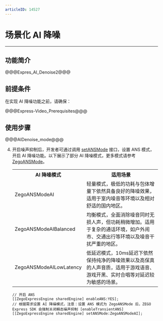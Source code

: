 ```yaml
---
articleID: 14527
---
```

# 场景化 AI 降噪

- - -

## 功能简介



@@@Expres_AI_Denoise2@@@


## 前提条件

在实现 AI 降噪功能之前，请确保：

@@@Express-Video_Prerequisites@@@

## 使用步骤

@@@AIDenoise_mode@@@

4. 开启噪声抑制后，开发者可通过调用 [setANSMode](@setANSMode) 接口，设置 ANS 模式，开启 AI 降噪功能。以下展示了部分 AI 降噪模式，更多模式请参考 [ZegoANSMode](@-ZegoANSMode)。

    <table>
    <colgroup>
        <col width="25%">
        <col width="75%">
    </colgroup>
    <tbody><tr>
    <th>AI 降噪模式</th>
    <th>适用场景</th>
    </tr>
    <tr>
    <td>ZegoANSModeAI</td>
    <td>轻量模式，极低的功耗与包体增量下依然具备良好的降噪效果，适用于室内噪音等环境以及相对舒适的国内地区。</td>
    </tr>
    <tr>
    <td>ZegoANSModeAIBalanced</td>
    <td>均衡模式，全面消除噪音同时无损人声，但功耗稍微增加。适用于复杂的通话环境，如户外闹市、交通出行等环境以及噪音干扰严重的地区。</td>
    </tr>
    <tr>
    <td>ZegoANSModeAILowLatency</td>
    <td>低延迟模式，10ms延迟下依然保持纯净的降噪效果以及高保真的人声音质，适用于游戏语音、游戏开黑、实时合唱等对延迟较为敏感的场景。</td>
    </tr>
    </tbody></table>

    ```objc
    // 开启 ANS
    [[ZegoExpressEngine sharedEngine] enableANS:YES];
    // 根据需求设置 AI 降噪模式，注意：设置 ANS 模式为 ZegoANSMode 后，ZEGO Express SDK 会强制关闭瞬态噪声抑制 [enableTransientANS]
    [[ZegoExpressEngine sharedEngine] setANSMode:ZegoANSModeAI];
    ```
